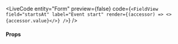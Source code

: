 
<LiveCode
	entity="Form"
  preview={false}
	code={`<FieldView
  field="startsAt"
  label="Event start"
  render={(accessor) => <>{accessor.value}</>}
/>`}
/>

#### Props

<PropsTable>
	<SharedProps.field required />
	<SharedProps.render required />
	<SharedProps.key />
	<SharedProps.fallbackIfUnpersisted />
</PropsTable>
